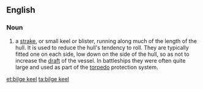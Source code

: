 <!-- image link not working? [[Image:bilgekeel.jpg|right|thumb|A bilge keel.]] -->
==English==

===Noun===
{{en-noun|head=[[bilge]] [[keel]]|s}}

# {{label|en|nautical}} a [[strake]], or small keel or blister, running along much of the length of the hull. It is used to reduce the hull's tendency to roll. They are typically fitted one on each side, low down on the side of the hull, so as not to increase the [[draft]] of the vessel. In battleships they were often quite large and used as part of the [[torpedo]] protection system.

[[et:bilge keel]]
[[ta:bilge keel]]